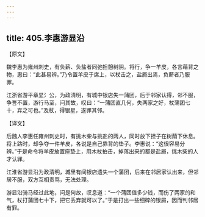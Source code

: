 ```yaml
---
---
---
```

title: 405.李惠游显沿
---



【原文】

魏李惠为雍州刺史，有负薪、负盐者同弛担憩树阴。将行，争一羊皮，各言藉背之物，惠曰：“此甚易辨。”乃令置羊皮于席上，以杖击之，盐屑出焉，负薪者乃服罪。

江浙省游平章显氵公，为政清明，有城中银店失一蒲团，后于邻家认得，邻不服，争詈不置，游行马至，问其故，叹曰：“一蒲团直几何，失两家之好，杖蒲团七十，弃之可也。”及杖，得银星，遂罪其邻。

【译文】

后魏人李惠任雍州刺史时，有挑木柴与挑盐的两人，同时放下担子在树荫下休息。将上路时，却争夺一件羊皮，各说是自己靠背的垫子。李惠说：“这很容易分辨。”于是命令将羊皮放置座垫上，用木杖拍击，掉落出来的都是盐屑，挑木柴的人才认罪。

江淮省游显沿为政清明，城里有间银店遗失一个蒲团，后来在邻居家认出来，但邻居不服，双方互相责骂，无法处理。

游显沿骑马经过此地，问是何故，叹息道：“一个蒲团值多少钱，而伤了两家的和气，杖打蒲团七十下，把它丢弃就可以了。”于是打出一些细碎的银屑，因而判邻居有罪。